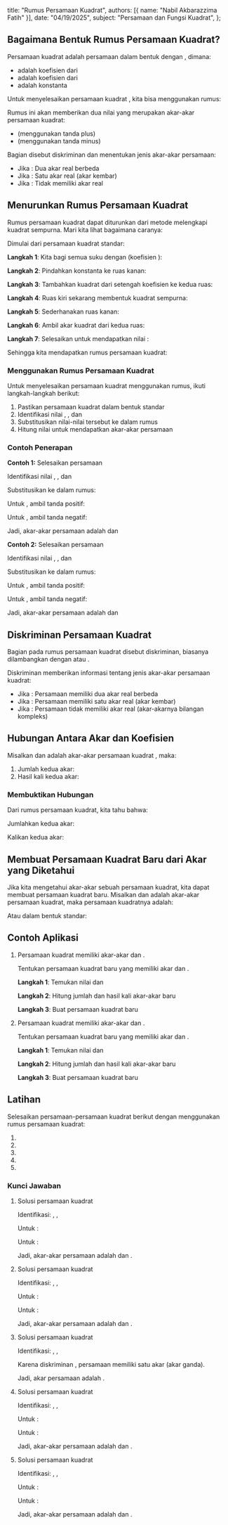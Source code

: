   title: "Rumus Persamaan Kuadrat",
  authors: [{ name: "Nabil Akbarazzima Fatih" }],
  date: "04/19/2025",
  subject: "Persamaan dan Fungsi Kuadrat",
};

## Bagaimana Bentuk Rumus Persamaan Kuadrat?

Persamaan kuadrat adalah persamaan dalam bentuk <InlineMath math="ax^2 + bx + c = 0" /> dengan <InlineMath math="a \neq 0" />, dimana:

- <InlineMath math="a" /> adalah koefisien dari <InlineMath math="x^2" />
- <InlineMath math="b" /> adalah koefisien dari <InlineMath math="x" />
- <InlineMath math="c" /> adalah konstanta

Untuk menyelesaikan persamaan kuadrat <InlineMath math="ax^2 + bx + c = 0" />, kita bisa menggunakan rumus:

<BlockMath math="x = \frac{-b \pm \sqrt{b^2 - 4ac}}{2a}" />

Rumus ini akan memberikan dua nilai <InlineMath math="x" /> yang merupakan akar-akar persamaan kuadrat:

- <InlineMath math="x_1 = \frac{-b + \sqrt{b^2 - 4ac}}{2a}" /> (menggunakan tanda
  plus)
- <InlineMath math="x_2 = \frac{-b - \sqrt{b^2 - 4ac}}{2a}" /> (menggunakan tanda
  minus)

Bagian <InlineMath math="b^2 - 4ac" /> disebut diskriminan dan menentukan jenis akar-akar persamaan:

- Jika <InlineMath math="b^2 - 4ac > 0" />: Dua akar real berbeda
- Jika <InlineMath math="b^2 - 4ac = 0" />: Satu akar real (akar kembar)
- Jika <InlineMath math="b^2 - 4ac < 0" />: Tidak memiliki akar real

## Menurunkan Rumus Persamaan Kuadrat

Rumus persamaan kuadrat dapat diturunkan dari metode melengkapi kuadrat sempurna. Mari kita lihat bagaimana caranya:

Dimulai dari persamaan kuadrat standar:

<BlockMath math="ax^2 + bx + c = 0" />

**Langkah 1**: Kita bagi semua suku dengan <InlineMath math="a" /> (koefisien <InlineMath math="x^2" />):

<BlockMath math="x^2 + \frac{b}{a}x + \frac{c}{a} = 0" />

**Langkah 2**: Pindahkan konstanta ke ruas kanan:

<BlockMath math="x^2 + \frac{b}{a}x = -\frac{c}{a}" />

**Langkah 3**: Tambahkan kuadrat dari setengah koefisien <InlineMath math="x" /> ke kedua ruas:

<BlockMath math="x^2 + \frac{b}{a}x + \frac{b^2}{4a^2} = -\frac{c}{a} + \frac{b^2}{4a^2}" />

**Langkah 4**: Ruas kiri sekarang membentuk kuadrat sempurna:

<BlockMath math="\left(x + \frac{b}{2a}\right)^2 = \frac{b^2}{4a^2} - \frac{c}{a}" />

**Langkah 5**: Sederhanakan ruas kanan:

<BlockMath math="\left(x + \frac{b}{2a}\right)^2 = \frac{b^2 - 4ac}{4a^2}" />

**Langkah 6**: Ambil akar kuadrat dari kedua ruas:

<BlockMath math="x + \frac{b}{2a} = \pm\frac{\sqrt{b^2 - 4ac}}{2a}" />

**Langkah 7**: Selesaikan untuk mendapatkan nilai <InlineMath math="x" />:

<BlockMath math="x = -\frac{b}{2a} \pm \frac{\sqrt{b^2 - 4ac}}{2a} = \frac{-b \pm \sqrt{b^2 - 4ac}}{2a}" />

Sehingga kita mendapatkan rumus persamaan kuadrat:

<BlockMath math="x = \frac{-b \pm \sqrt{b^2 - 4ac}}{2a}" />

### Menggunakan Rumus Persamaan Kuadrat

Untuk menyelesaikan persamaan kuadrat menggunakan rumus, ikuti langkah-langkah berikut:

1. Pastikan persamaan kuadrat dalam bentuk standar <InlineMath math="ax^2 + bx + c = 0" />
2. Identifikasi nilai <InlineMath math="a" />, <InlineMath math="b" />, dan <InlineMath math="c" />
3. Substitusikan nilai-nilai tersebut ke dalam rumus <InlineMath math="x = \frac{-b \pm \sqrt{b^2 - 4ac}}{2a}" />
4. Hitung nilai <InlineMath math="x" /> untuk mendapatkan akar-akar persamaan

### Contoh Penerapan

**Contoh 1:** Selesaikan persamaan <InlineMath math="x^2 + 5x + 6 = 0" />

Identifikasi nilai <InlineMath math="a = 1" />, <InlineMath math="b = 5" />, dan <InlineMath math="c = 6" />

Substitusikan ke dalam rumus:

<BlockMath math="x = \frac{-5 \pm \sqrt{5^2 - 4 \cdot 1 \cdot 6}}{2 \cdot 1} = \frac{-5 \pm \sqrt{25 - 24}}{2} = \frac{-5 \pm \sqrt{1}}{2} = \frac{-5 \pm 1}{2}" />

Untuk <InlineMath math="x_1" />, ambil tanda positif:

<BlockMath math="x_1 = \frac{-5 + 1}{2} = \frac{-4}{2} = -2" />

Untuk <InlineMath math="x_2" />, ambil tanda negatif:

<BlockMath math="x_2 = \frac{-5 - 1}{2} = \frac{-6}{2} = -3" />

Jadi, akar-akar persamaan adalah <InlineMath math="x_1 = -2" /> dan <InlineMath math="x_2 = -3" />

**Contoh 2:** Selesaikan persamaan <InlineMath math="2x^2 - 7x + 3 = 0" />

Identifikasi nilai <InlineMath math="a = 2" />, <InlineMath math="b = -7" />, dan <InlineMath math="c = 3" />

Substitusikan ke dalam rumus:

<BlockMath math="x = \frac{-(-7) \pm \sqrt{(-7)^2 - 4 \cdot 2 \cdot 3}}{2 \cdot 2} = \frac{7 \pm \sqrt{49 - 24}}{4} = \frac{7 \pm \sqrt{25}}{4} = \frac{7 \pm 5}{4}" />

Untuk <InlineMath math="x_1" />, ambil tanda positif:

<BlockMath math="x_1 = \frac{7 + 5}{4} = \frac{12}{4} = 3" />

Untuk <InlineMath math="x_2" />, ambil tanda negatif:

<BlockMath math="x_2 = \frac{7 - 5}{4} = \frac{2}{4} = \frac{1}{2}" />

Jadi, akar-akar persamaan adalah <InlineMath math="x_1 = 3" /> dan <InlineMath math="x_2 = \frac{1}{2}" />

## Diskriminan Persamaan Kuadrat

Bagian <InlineMath math="b^2 - 4ac" /> pada rumus persamaan kuadrat disebut diskriminan, biasanya dilambangkan dengan <InlineMath math="D" /> atau <InlineMath math="\Delta" />.

Diskriminan memberikan informasi tentang jenis akar-akar persamaan kuadrat:

- Jika <InlineMath math="D > 0" />: Persamaan memiliki dua akar real berbeda
- Jika <InlineMath math="D = 0" />: Persamaan memiliki satu akar real (akar kembar)
- Jika <InlineMath math="D < 0" />: Persamaan tidak memiliki akar real (akar-akarnya bilangan kompleks)

## Hubungan Antara Akar dan Koefisien

Misalkan <InlineMath math="x_1" /> dan <InlineMath math="x_2" /> adalah akar-akar persamaan kuadrat <InlineMath math="ax^2 + bx + c = 0" />, maka:

1. Jumlah kedua akar: <InlineMath math="x_1 + x_2 = -\frac{b}{a}" />
2. Hasil kali kedua akar: <InlineMath math="x_1 \cdot x_2 = \frac{c}{a}" />

### Membuktikan Hubungan

Dari rumus persamaan kuadrat, kita tahu bahwa:

<BlockMath math="x_1 = \frac{-b + \sqrt{b^2 - 4ac}}{2a} \quad \text{dan} \quad x_2 = \frac{-b - \sqrt{b^2 - 4ac}}{2a}" />

Jumlahkan kedua akar:

<BlockMath math="x_1 + x_2 = \frac{-b + \sqrt{b^2 - 4ac}}{2a} + \frac{-b - \sqrt{b^2 - 4ac}}{2a} = \frac{-2b}{2a} = -\frac{b}{a}" />

Kalikan kedua akar:

<BlockMath math="x_1 \cdot x_2 = \frac{-b + \sqrt{b^2 - 4ac}}{2a} \cdot \frac{-b - \sqrt{b^2 - 4ac}}{2a} = \frac{b^2 - (\sqrt{b^2 - 4ac})^2}{4a^2} = \frac{b^2 - (b^2 - 4ac)}{4a^2} = \frac{4ac}{4a^2} = \frac{c}{a}" />

## Membuat Persamaan Kuadrat Baru dari Akar yang Diketahui

Jika kita mengetahui akar-akar sebuah persamaan kuadrat, kita dapat membuat persamaan kuadrat baru. Misalkan <InlineMath math="p" /> dan <InlineMath math="q" /> adalah akar-akar persamaan kuadrat, maka persamaan kuadratnya adalah:

<BlockMath math="(x - p)(x - q) = 0" />

Atau dalam bentuk standar:

<BlockMath math="x^2 - (p+q)x + pq = 0" />

## Contoh Aplikasi

1. Persamaan kuadrat <InlineMath math="x^2 + 4x + 3 = 0" /> memiliki akar-akar <InlineMath math="p" /> dan <InlineMath math="q" />.

   Tentukan persamaan kuadrat baru yang memiliki akar <InlineMath math="2p" /> dan <InlineMath math="2q" />.

   **Langkah 1**: Temukan nilai <InlineMath math="p + q" /> dan <InlineMath math="p \cdot q" />

   <div className="flex flex-col gap-4">
     <BlockMath math="p + q = -\frac{b}{a} = -\frac{4}{1} = -4" />
     <BlockMath math="p \cdot q = \frac{c}{a} = \frac{3}{1} = 3" />
   </div>

   **Langkah 2**: Hitung jumlah dan hasil kali akar-akar baru

   <div className="flex flex-col gap-4">
     <BlockMath math="2p + 2q = 2(p + q) = 2(-4) = -8" />
     <BlockMath math="2p \cdot 2q = 4(p \cdot q) = 4 \cdot 3 = 12" />
   </div>

   **Langkah 3**: Buat persamaan kuadrat baru

   <div className="flex flex-col gap-4">
     <BlockMath math="x^2 - (-8)x + 12 = 0" />
     <BlockMath math="x^2 + 8x + 12 = 0" />
   </div>

2. Persamaan kuadrat <InlineMath math="x^2 + 4x - 21 = 0" /> memiliki akar-akar <InlineMath math="p" /> dan <InlineMath math="q" />.

   Tentukan persamaan kuadrat baru yang memiliki akar <InlineMath math="\frac{1}{2p}" /> dan <InlineMath math="\frac{1}{2q}" />.

   **Langkah 1**: Temukan nilai <InlineMath math="p + q" /> dan <InlineMath math="p \cdot q" />

   <div className="flex flex-col gap-4">
     <BlockMath math="p + q = -\frac{b}{a} = -\frac{4}{1} = -4" />
     <BlockMath math="p \cdot q = \frac{c}{a} = \frac{-21}{1} = -21" />
   </div>

   **Langkah 2**: Hitung jumlah dan hasil kali akar-akar baru

   <div className="flex flex-col gap-4">
     <BlockMath math="\frac{1}{2p} + \frac{1}{2q} = \frac{1}{2} \left(\frac{q + p}{pq}\right) = \frac{1}{2} \cdot \frac{-4}{-21} = \frac{1}{2} \cdot \frac{4}{21} = \frac{4}{42} = \frac{2}{21}" />
     <BlockMath math="\frac{1}{2p} \cdot \frac{1}{2q} = \frac{1}{4pq} = \frac{1}{4 \cdot (-21)} = \frac{1}{-84} = -\frac{1}{84}" />
   </div>

   **Langkah 3**: Buat persamaan kuadrat baru

   <BlockMath math="x^2 - \frac{4}{21}x - \frac{1}{84} = 0" />

## Latihan

Selesaikan persamaan-persamaan kuadrat berikut dengan menggunakan rumus persamaan kuadrat:

1. <InlineMath math="x^2 + 5x + 6 = 0" />
2. <InlineMath math="2x^2 + 6x + 3 = 0" />
3. <InlineMath math="6x^2 + 2x + \frac{1}{6} = 0" />
4. <InlineMath math="\frac{1}{2}x^2 + 4x + 6 = 0" />
5. <InlineMath math="\frac{2}{3}x^2 + 2x - 12 = 0" />

### Kunci Jawaban

1. Solusi persamaan kuadrat <InlineMath math="x^2 + 5x + 6 = 0" />

   Identifikasi: <InlineMath math="a = 1" />, <InlineMath math="b = 5" />, <InlineMath math="c = 6" />

   <div className="flex flex-col gap-4">
     <BlockMath math="x_{1,2} = \frac{-5 \pm \sqrt{5^2 - 4 \cdot 1 \cdot 6}}{2 \cdot 1}" />
     <BlockMath math="= \frac{-5 \pm \sqrt{25 - 24}}{2}" />
     <BlockMath math="= \frac{-5 \pm \sqrt{1}}{2}" />
     <BlockMath math="= \frac{-5 \pm 1}{2}" />
   </div>

   Untuk <InlineMath math="x_1" />:

   <BlockMath math="x_1 = \frac{-5 + 1}{2} = \frac{-4}{2} = -2" />

   Untuk <InlineMath math="x_2" />:

   <BlockMath math="x_2 = \frac{-5 - 1}{2} = \frac{-6}{2} = -3" />

   Jadi, akar-akar persamaan adalah <InlineMath math="x_1 = -2" /> dan <InlineMath math="x_2 = -3" />.

2. Solusi persamaan kuadrat <InlineMath math="2x^2 + 6x + 3 = 0" />

   Identifikasi: <InlineMath math="a = 2" />, <InlineMath math="b = 6" />, <InlineMath math="c = 3" />

   <div className="flex flex-col gap-4">
     <BlockMath math="x_{1,2} = \frac{-6 \pm \sqrt{6^2 - 4 \cdot 2 \cdot 3}}{2 \cdot 2}" />
     <BlockMath math="= \frac{-6 \pm \sqrt{36 - 24}}{4}" />
     <BlockMath math="= \frac{-6 \pm \sqrt{12}}{4}" />
     <BlockMath math="= \frac{-6 \pm 2\sqrt{3}}{4}" />
     <BlockMath math="= \frac{-3 \pm \sqrt{3}}{2}" />
   </div>

   Untuk <InlineMath math="x_1" />:

   <BlockMath math="x_1 = \frac{-3 + \sqrt{3}}{2}" />

   Untuk <InlineMath math="x_2" />:

   <BlockMath math="x_2 = \frac{-3 - \sqrt{3}}{2}" />

   Jadi, akar-akar persamaan adalah <InlineMath math="x_1 = \frac{-3 + \sqrt{3}}{2}" /> dan <InlineMath math="x_2 = \frac{-3 - \sqrt{3}}{2}" />.

3. Solusi persamaan kuadrat <InlineMath math="6x^2 + 2x + \frac{1}{6} = 0" />

   Identifikasi: <InlineMath math="a = 6" />, <InlineMath math="b = 2" />, <InlineMath math="c = \frac{1}{6}" />

   <div className="flex flex-col gap-4">
     <BlockMath math="x_{1,2} = \frac{-2 \pm \sqrt{2^2 - 4 \cdot 6 \cdot \frac{1}{6}}}{2 \cdot 6}" />
     <BlockMath math="= \frac{-2 \pm \sqrt{4 - 4}}{12}" />
     <BlockMath math="= \frac{-2 \pm 0}{12}" />
     <BlockMath math="= \frac{-2}{12} = -\frac{1}{6}" />
   </div>

   Karena diskriminan <InlineMath math="b^2 - 4ac = 0" />, persamaan memiliki satu akar (akar ganda).

   Jadi, akar persamaan adalah <InlineMath math="x_1 = x_2 = -\frac{1}{6}" />.

4. Solusi persamaan kuadrat <InlineMath math="\frac{1}{2}x^2 + 4x + 6 = 0" />

   Identifikasi: <InlineMath math="a = \frac{1}{2}" />, <InlineMath math="b = 4" />, <InlineMath math="c = 6" />

   <div className="flex flex-col gap-4">
     <BlockMath math="x_{1,2} = \frac{-4 \pm \sqrt{4^2 - 4 \cdot \frac{1}{2} \cdot 6}}{2 \cdot \frac{1}{2}}" />
     <BlockMath math="= \frac{-4 \pm \sqrt{16 - 12}}{1}" />
     <BlockMath math="= \frac{-4 \pm \sqrt{4}}{1}" />
     <BlockMath math="= -4 \pm 2" />
   </div>

   Untuk <InlineMath math="x_1" />:

   <BlockMath math="x_1 = -4 + 2 = -2" />

   Untuk <InlineMath math="x_2" />:

   <BlockMath math="x_2 = -4 - 2 = -6" />

   Jadi, akar-akar persamaan adalah <InlineMath math="x_1 = -2" /> dan <InlineMath math="x_2 = -6" />.

5. Solusi persamaan kuadrat <InlineMath math="\frac{2}{3}x^2 + 2x - 12 = 0" />

   Identifikasi: <InlineMath math="a = \frac{2}{3}" />, <InlineMath math="b = 2" />, <InlineMath math="c = -12" />

   <div className="flex flex-col gap-4">
     <BlockMath math="x_{1,2} = \frac{-2 \pm \sqrt{2^2 - 4 \cdot \frac{2}{3} \cdot (-12)}}{2 \cdot \frac{2}{3}}" />
     <BlockMath math="= \frac{-2 \pm \sqrt{4 + 32}}{4/3}" />
     <BlockMath math="= \frac{-2 \pm \sqrt{36}}{4/3}" />
     <BlockMath math="= \frac{-2 \pm 6}{4/3}" />
     <BlockMath math="= \frac{3(-2 \pm 6)}{4}" />
   </div>

   Untuk <InlineMath math="x_1" />:

   <BlockMath math="x_1 = \frac{3(-2 + 6)}{4} = \frac{3 \cdot 4}{4} = 3" />

   Untuk <InlineMath math="x_2" />:

   <BlockMath math="x_2 = \frac{3(-2 - 6)}{4} = \frac{3 \cdot (-8)}{4} = -6" />

   Jadi, akar-akar persamaan adalah <InlineMath math="x_1 = 3" /> dan <InlineMath math="x_2 = -6" />.
